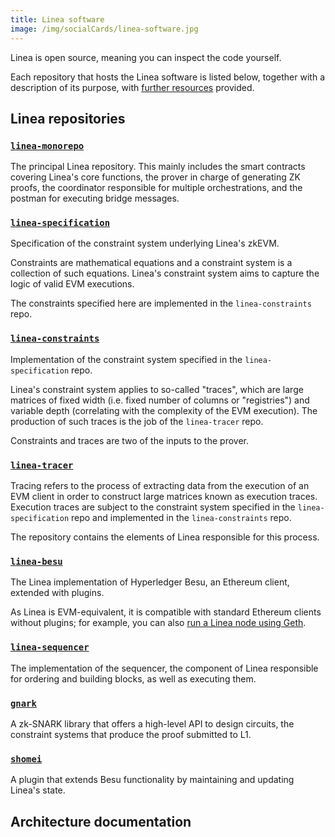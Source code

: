 ```yaml
---
title: Linea software
image: /img/socialCards/linea-software.jpg
---
```



Linea is open source, meaning you can inspect the code yourself. 

Each repository that hosts the Linea software is listed below, together with a description of its purpose, with [further resources](#architecture-documentation) provided. 

## Linea repositories

### [`linea-monorepo`](https://github.com/Consensys/linea-monorepo)

The principal Linea repository. This mainly includes the smart contracts covering Linea's core 
functions, the prover in charge of generating ZK proofs, the coordinator responsible for multiple 
orchestrations, and the postman for executing bridge messages. 

### [`linea-specification`](https://github.com/Consensys/linea-specification)

Specification of the constraint system underlying Linea's zkEVM.

Constraints are mathematical equations and a constraint system is a collection of such equations. 
Linea's constraint system aims to capture the logic of valid EVM executions.

The constraints specified here are implemented in the `linea-constraints` repo.

### [`linea-constraints`](https://github.com/Consensys/linea-constraints)

Implementation of the constraint system specified in the `linea-specification` repo.

Linea's constraint system applies to so-called "traces", which are large matrices of fixed width 
(i.e. fixed number of columns or "registries") and variable depth (correlating with the complexity 
of the EVM execution). The production of such traces is the job of the `linea-tracer` repo.

Constraints and traces are two of the inputs to the prover.

### [`linea-tracer`](https://github.com/Consensys/linea-tracer)

Tracing refers to the process of extracting data from the execution of an EVM client in order to 
construct large matrices known as execution traces. Execution traces are subject to the constraint 
system specified in the `linea-specification` repo and implemented in the `linea-constraints` repo.

The repository contains the elements of Linea responsible for this process.

### [`linea-besu`](https://github.com/Consensys/linea-besu)

The Linea implementation of Hyperledger Besu, an Ethereum client, extended with plugins.

As Linea is EVM-equivalent, it is compatible with standard Ethereum clients without plugins; for 
example, you can also [run a Linea node using Geth](/developers/guides/run-a-node/use-binary#run-the-geth-client). 

### [`linea-sequencer`](https://github.com/Consensys/linea-sequencer)

The implementation of the sequencer, the component of Linea responsible for ordering and building 
blocks, as well as executing them. 

### [`gnark`](https://github.com/Consensys/gnark)

A zk-SNARK library that offers a high-level API to design circuits, the constraint systems that 
produce the proof submitted to L1.

### [`shomei`](https://github.com/Consensys/shomei)

A plugin that extends Besu functionality by maintaining and updating Linea's state. 

## Architecture documentation

<DocCardList />
